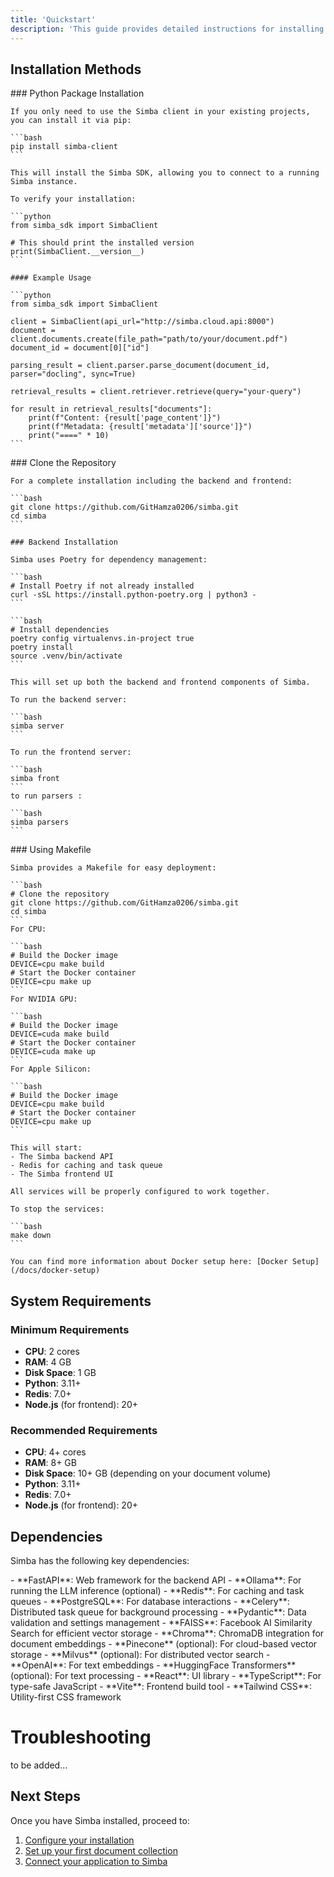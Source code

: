 ```yaml
---
title: 'Quickstart'
description: 'This guide provides detailed instructions for installing Simba in various environments. Choose the method that works best for your needs.'
---
```




## Installation Methods

<Tabs>
  <Tab title="pip (SDK only)">
    ### Python Package Installation

    If you only need to use the Simba client in your existing projects, you can install it via pip:

    ```bash
    pip install simba-client
    ```

    This will install the Simba SDK, allowing you to connect to a running Simba instance.

    To verify your installation:

    ```python
    from simba_sdk import SimbaClient
    
    # This should print the installed version
    print(SimbaClient.__version__)
    ```

    #### Example Usage

    ```python
    from simba_sdk import SimbaClient

    client = SimbaClient(api_url="http://simba.cloud.api:8000")
    document = client.documents.create(file_path="path/to/your/document.pdf")
    document_id = document[0]["id"]

    parsing_result = client.parser.parse_document(document_id, parser="docling", sync=True)

    retrieval_results = client.retriever.retrieve(query="your-query")

    for result in retrieval_results["documents"]:
        print(f"Content: {result['page_content']}")
        print(f"Metadata: {result['metadata']['source']}")
        print("====" * 10)
    ```
  </Tab>
  <Tab title="Source (Full System)">
    ### Clone the Repository

    For a complete installation including the backend and frontend:

    ```bash
    git clone https://github.com/GitHamza0206/simba.git
    cd simba
    ```

    ### Backend Installation

    Simba uses Poetry for dependency management:

    ```bash
    # Install Poetry if not already installed
    curl -sSL https://install.python-poetry.org | python3 -
    ```

    ```bash
    # Install dependencies
    poetry config virtualenvs.in-project true
    poetry install
    source .venv/bin/activate
    ```

    This will set up both the backend and frontend components of Simba.

    To run the backend server:

    ```bash
    simba server 
    ```

    To run the frontend server:

    ```bash
    simba front 
    ```
    to run parsers :

    ```bash
    simba parsers 
    ```

  </Tab>  
  <Tab title="Docker">
    ### Using Makefile

    Simba provides a Makefile for easy deployment:

    ```bash
    # Clone the repository
    git clone https://github.com/GitHamza0206/simba.git
    cd simba  
    ```
    For CPU:

    ```bash
    # Build the Docker image
    DEVICE=cpu make build
    # Start the Docker container
    DEVICE=cpu make up
    ```
    For NVIDIA GPU:

    ```bash
    # Build the Docker image
    DEVICE=cuda make build
    # Start the Docker container
    DEVICE=cuda make up
    ```
    For Apple Silicon:

    ```bash
    # Build the Docker image
    DEVICE=cpu make build
    # Start the Docker container
    DEVICE=cpu make up
    ```

    This will start:
    - The Simba backend API
    - Redis for caching and task queue
    - The Simba frontend UI

    All services will be properly configured to work together.

    To stop the services:

    ```bash
    make down
    ```

    You can find more information about Docker setup here: [Docker Setup](/docs/docker-setup)
  </Tab>
</Tabs>

## System Requirements

### Minimum Requirements

- **CPU**: 2 cores
- **RAM**: 4 GB
- **Disk Space**: 1 GB
- **Python**: 3.11+
- **Redis**: 7.0+
- **Node.js** (for frontend): 20+

### Recommended Requirements

- **CPU**: 4+ cores
- **RAM**: 8+ GB
- **Disk Space**: 10+ GB (depending on your document volume)
- **Python**: 3.11+
- **Redis**: 7.0+
- **Node.js** (for frontend): 20+

## Dependencies

Simba has the following key dependencies:

<AccordionGroup>
  <Accordion title="Core Dependencies">
    - **FastAPI**: Web framework for the backend API
    - **Ollama**: For running the LLM inference (optional)
    - **Redis**: For caching and task queues
    - **PostgreSQL**: For database interactions
    - **Celery**: Distributed task queue for background processing
    - **Pydantic**: Data validation and settings management
  </Accordion>
  <Accordion title="Vector Store Support">
    - **FAISS**: Facebook AI Similarity Search for efficient vector storage
    - **Chroma**: ChromaDB integration for document embeddings
    - **Pinecone** (optional): For cloud-based vector storage
    - **Milvus** (optional): For distributed vector search
  </Accordion>
  <Accordion title="Embedding Models">
    - **OpenAI**: For text embeddings
    - **HuggingFace Transformers** (optional): For text processing
  </Accordion>
  <Accordion title="Frontend">
    - **React**: UI library
    - **TypeScript**: For type-safe JavaScript
    - **Vite**: Frontend build tool
    - **Tailwind CSS**: Utility-first CSS framework
  </Accordion>
</AccordionGroup>

# Troubleshooting

to be added...



## Next Steps

Once you have Simba installed, proceed to:

1. [Configure your installation](/docs/configuration)
2. [Set up your first document collection](/docs/examples/document-ingestion)
3. [Connect your application to Simba](/docs/sdk/client) 